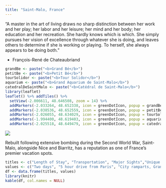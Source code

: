 ```yaml
---
title: "Saint-Malo, France"
---
```


“A master in the art of living draws no sharp distinction between her work and her play; her labor and her leisure; her mind and her body; her education and her recreation. She hardly knows which is which. She simply pursues her vision of excellence through whatever she is doing, and leaves others to determine if she is working or playing. To herself, she always appears to be doing both.”

- François-René de Chateaubriand

```r
grandBe <- paste("<b>Grand Bé</b>")
petitBe <- paste("<b>Petit Bé</b>")
tourSolidor <- paste("<b>Tour Solidor</b>")
aquarium <- paste("<b>Grand Aquarium de Saint-Malo</b>")
catedralDeSaintMalo <- paste("<b>Catédral de Saint-Malo</b>")
library(leaflet)
leaflet() %>% addTiles() %>%
  setView(-2.006611, 48.646508, zoom = 14) %>%
  addMarkers(-2.033264, 48.652338, icon = greenDotIcon, popup = grandBe) %>% # Grand Bé
  addMarkers(-2.038536, 48.652559, icon = greenDotIcon, popup = petitBe) %>% # Petit Bé
  addMarkers(-2.026055, 48.634029, icon = greenDotIcon, popup = tourSolidor) %>% # Tour Solidor
  addMarkers(-1.994400, 48.619403, icon = greenDotIcon, popup = aquarium) %>% # Grand Aquarium de Saint-Malo
  addMarkers(-2.025518, 48.649479, icon = greenDotIcon, popup = catedralDeSaintMalo) # Saint-Malo Cathedral
```

![](./images/SaintMalo/saintmalo17.png)

Rebuilt following extensive bombing during the Second World War, Saint-Malo, alongside Nice and Biarritz, has a reputation as one of France's premier vacation spots. 

```r
titles <- c("Length of Stay", "Transportation", "Major Sights","Unique Foods", "Restaurant Recommendations")
values <- c("Two days", "5 hour drive from Paris", "City ramparts, Grand aquarium", "Crêpes", "Hôtel Chateaubriand")
df <- data.frame(titles, values)
library(knitr)
kable(df, col.names = NULL)
```